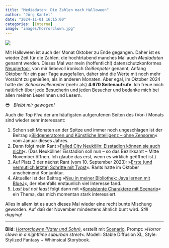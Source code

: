 ```yaml
---
title: "Mediadaten: Die Zahlen nach Halloween"
author: "Jörg Kantel"
date: "2024-11-01 16:15:00"
categories: [Interna]
image: "images/horrorclown.jpg"
---
```


[![](images/horrorclown-b.jpg)](https://www.flickr.com/photos/schockwellenreiter/53851434577/)

Mit Halloween ist auch der Monat Oktober zu Ende gegangen. Daher ist es wieder Zeit für die Zahlen, die hochtrtabend manches Mal auch *Mediadaten* genannt werden. Dieses Mal war mein (hoffentlich!) datenschutzkonformes [Neugiertool](https://www.goatcounter.com/), von mir liebevoll ironisch *Geißenpeter* genannt, Anfang Oktober für ein paar Tage ausgefallen, daher sind die Werte mit noch mehr Vorsicht zu genießen, als in anderen Monaten. Aber egal, im Oktober 2024 hatte der *Schockwellenreiter* (mehr als) **4.670 Seitenaufrufe**. Ich freue mich natürlich über jede Besucherin und jeden Besucher und bedanke mich bei allen meinen Leserinnen und Lesern.

😎 &nbsp; *Bleibt mir gewogen!*

Auch die *Top Five* der am häufigsten aufgerufenen Seiten des (Vor-) Monats sind wieder sehr interessant:

1. Schon seit Monaten an der Spitze und immer noch ungeschlagen ist der Beitrag »[Bildgeneratoren und Künstliche Intelligenz – ohne Zensoren](https://kantel.github.io/posts/2024011002_ki_ohne_zensor/)« vom Januar dieses Jahres.
2. Dann folgt mein Rant »[Failed City Neukölln: Eisstadion können sie auch nicht](https://kantel.github.io/posts/2024100402_eisstadion_neukoelln/)«. (Das Neuköllner Eisstadion soll nun -- so das Bezirksamt -- Mitte November öffnen. Ich glaube das erst, wenn es wirklich geöffnet ist.)
3. Auf Platz 3 der nächst Rant (vom 10. September 2023): »[Erste (und vermutlich letzte) Schritte mit Typst](https://kantel.github.io/posts/2023091002_typst_1st_steps/)«. Rants hatte im Oktober anscheinend Konjunktur.
4. Aktueller ist der Beitrag »[Neu in meiner Bibliothek: Java lernen mit BlueJ](https://kantel.github.io/posts/2024101201_java_bluej/)«, der ebenfalls erstaunlich viel Interesse fand.
5. *Last but not least* folgt dann mit »[Konsistente Charaktere mit Scenario](https://kantel.github.io/posts/2024100301_kons_char_scenario/)« ein Thema, das mich momentan stark interessiert.

Alles in allem ist es auch dieses Mal wieder eine recht bunte Mischung geworden. Auf daß der November mindestens ähnlich bunt wird. *Still digging!*

---

**Bild**: *[Horrorclowns (Vater und Sohn)](https://www.flickr.com/photos/schockwellenreiter/53851434577/)*, erstellt mit [Scenario](http://cognitiones.kantel-chaos-team.de/technikgeschichte/rechnerundnetze/scenario.html). Prompt: »*Horror clown in a nighttime suburban street*«. Modell: Stable Diffusion XL, Style: Stylized Fantasy + Whimsical Storybook.